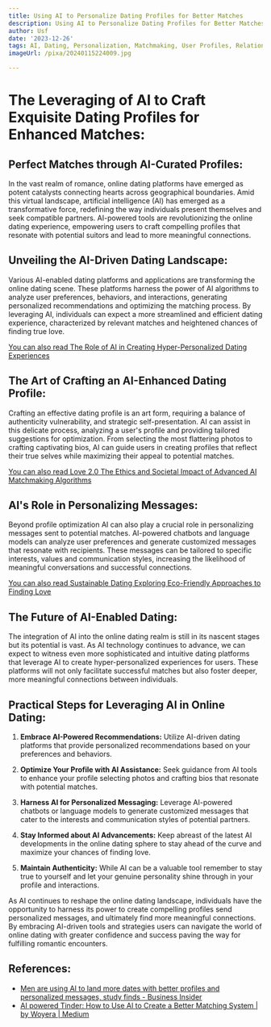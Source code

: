 ```yaml
---
title: Using AI to Personalize Dating Profiles for Better Matches
description: Using AI to Personalize Dating Profiles for Better Matches
author: Usf
date: '2023-12-26'
tags: AI, Dating, Personalization, Matchmaking, User Profiles, Relationship Management
imageUrl: /pixa/20240115224009.jpg

---
```

# The Leveraging of AI to  Craft Exquisite Dating Profiles for Enhanced Matches:

## Perfect Matches through AI-Curated Profiles:
In the vast realm of romance, online dating platforms have emerged as potent catalysts connecting hearts across geographical boundaries. Amid this virtual landscape, artificial intelligence (AI) has  emerged as a transformative force, redefining the way individuals present themselves and seek compatible partners. AI-powered  tools are revolutionizing the  online dating experience,  empowering users to craft compelling profiles that  resonate with  potential suitors  and lead to more meaningful connections.

## Unveiling the AI-Driven Dating Landscape:
Various AI-enabled dating  platforms and applications are transforming the online dating  scene.  These platforms harness the  power of AI  algorithms to analyze user preferences, behaviors, and interactions, generating personalized recommendations and optimizing the matching process. By leveraging AI, individuals can expect a more streamlined and efficient dating experience,  characterized  by relevant matches and heightened chances of finding true love.

[You can also read The Role of AI in Creating Hyper-Personalized Dating  Experiences](The%20Role%20of%20AI%20in%20Creating%20Hyper-Personalized%20Dating%20Experiences)


## The Art of Crafting an AI-Enhanced Dating Profile:
Crafting an effective dating profile is an art form, requiring a balance of authenticity vulnerability, and strategic self-presentation. AI can assist in  this delicate process, analyzing a user's profile and providing tailored suggestions for optimization. From selecting the most  flattering photos to crafting captivating bios, AI can guide users in creating profiles that reflect their true selves while maximizing their appeal to potential matches.

[You can also read Love 2.0 The Ethics and Societal Impact of Advanced AI Matchmaking Algorithms](Love%202.0%20The%20Ethics%20and%20Societal%20Impact%20of%20Advanced%20AI%20Matchmaking%20Algorithms)


## AI's  Role in Personalizing Messages:
Beyond profile optimization AI can also play a crucial role in personalizing messages sent to potential matches. AI-powered chatbots and language models can analyze user  preferences and  generate customized  messages that resonate with recipients. These  messages  can be tailored to specific interests, values and communication styles, increasing  the likelihood of meaningful conversations and  successful connections.

[You can also read  Sustainable Dating  Exploring Eco-Friendly Approaches to Finding Love](Sustainable%20Dating%20Exploring%20Eco-Friendly%20Approaches%20to%20Finding%20Love)


## The Future of AI-Enabled Dating:
The integration of AI  into the online dating  realm is still in  its  nascent stages but its  potential is vast. As AI technology  continues to advance, we  can expect to witness even more sophisticated  and intuitive dating platforms that leverage AI to  create hyper-personalized experiences  for users. These platforms will not only facilitate successful matches but  also foster deeper, more meaningful connections between individuals.

## Practical Steps for Leveraging AI in Online Dating:

1. **Embrace AI-Powered Recommendations:**
   Utilize AI-driven dating  platforms that provide personalized  recommendations based on your  preferences and behaviors.

2. **Optimize Your Profile with AI Assistance:**
   Seek guidance from AI tools to enhance your profile selecting photos and crafting bios that resonate with potential matches.

3. **Harness AI for Personalized  Messaging:**
   Leverage AI-powered chatbots or language  models to generate customized messages  that cater to the interests and communication styles of potential partners.

4. **Stay Informed about AI Advancements:**
   Keep abreast of the latest  AI developments in the online  dating sphere to stay ahead of the curve and maximize your  chances  of  finding love.

5. **Maintain Authenticity:**
    While AI can be a valuable tool remember to stay true to yourself and let your genuine personality shine through  in your profile and interactions.

As AI continues to reshape the online  dating landscape, individuals have the opportunity to harness its power to create compelling profiles send  personalized messages, and  ultimately  find more meaningful connections.  By embracing AI-driven tools and strategies users can navigate the world of online dating with  greater confidence and success paving the way for fulfilling romantic encounters.

## References:
- [Men are using AI to land more dates with better profiles and personalized messages, study finds - Business Insider](https://www.businessinsider.com/how-men-are-using-ai-for-dating-profiles-messaging-study-2023-6)
- [AI powered Tinder: How to Use AI to Create a Better Matching System | by Woyera | Medium](https://medium.com/@woyera/ai-powered-tinder-how-to-use-ai-to-create-a-better-matching-system-6ae76b8da3a4)
